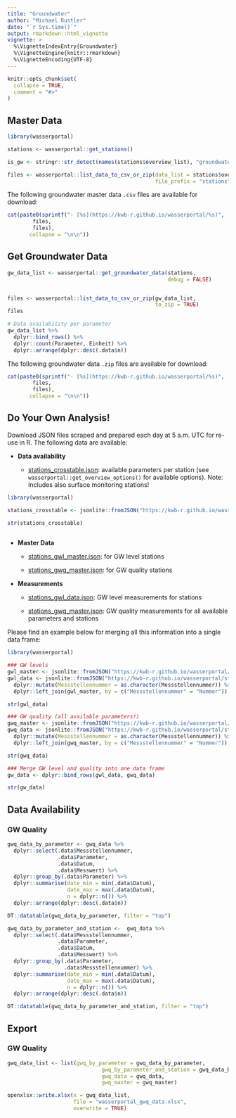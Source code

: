 ```yaml
---
title: "Groundwater"
author: "Michael Rustler"
date: "`r Sys.time()`"
output: rmarkdown::html_vignette
vignette: >
  %\VignetteIndexEntry{Groundwater}
  %\VignetteEngine{knitr::rmarkdown}
  %\VignetteEncoding{UTF-8}
---
```


```r
knitr::opts_chunk$set(
  collapse = TRUE,
  comment = "#>"
)
```

## Master Data

```r
library(wasserportal)

stations <- wasserportal::get_stations()

is_gw <- stringr::str_detect(names(stations$overview_list), "groundwater")

files <- wasserportal::list_data_to_csv_or_zip(data_list = stations$overview_list[is_gw], 
                                               file_prefix = "stations")


```

The following groundwater master data `.csv` files are available for download: 

```r


cat(paste0(sprintf("- [%s](https://kwb-r.github.io/wasserportal/%s)", 
        files, 
        files),
       collapse = "\n\n"))

```

## Get Groundwater Data

```r

gw_data_list <- wasserportal::get_groundwater_data(stations,
                                                   debug = FALSE)


files <- wasserportal::list_data_to_csv_or_zip(gw_data_list, 
                                               to_zip = TRUE)
files

# Data availability per parameter
gw_data_list %>%
  dplyr::bind_rows() %>% 
  dplyr::count(Parameter, Einheit) %>% 
  dplyr::arrange(dplyr::desc(.data$n))

```
The following groundwater data `.zip` files are available for download: 

```r


cat(paste0(sprintf("- [%s](https://kwb-r.github.io/wasserportal/%s)", 
        files, 
        files),
       collapse = "\n\n"))

```

## Do Your Own Analysis! 

Download JSON files scraped and prepared each day at 5 a.m. UTC for re-use in R. 
The following data are available:

- **Data availability**

   * [stations_crosstable.json](https://kwb-r.github.io/wasserportal/stations_crosstable.json): 
   available parameters per station (see `wasserportal::get_overview_options()` 
   for available options). Note: includes also surface monitoring stations!
   

```r
library(wasserportal)

stations_crosstable <- jsonlite::fromJSON("https://kwb-r.github.io/wasserportal/stations_crosstable.json")

str(stations_crosstable)
       
```

- **Master Data**

   * [stations_gwl_master.json](https://kwb-r.github.io/wasserportal/stations_gwl_master.json): 
     for GW level stations

   * [stations_gwq_master.json](https://kwb-r.github.io/wasserportal/stations_gwq_master.json): 
     for GW quality stations
     
- **Measurements**

   * [stations_gwl_data.json](https://kwb-r.github.io/wasserportal/stations_gwl_master.json): 
     GW level measurements for stations

   * [stations_gwq_master.json](https://kwb-r.github.io/wasserportal/stations_gwq_master.json): 
     GW quality measurements for all available parameters and stations

Please find an example below for merging all this information into a single 
data frame:

```r
library(wasserportal)

### GW levels
gwl_master <- jsonlite::fromJSON("https://kwb-r.github.io/wasserportal/stations_gwl_master.json")
gwl_data <- jsonlite::fromJSON("https://kwb-r.github.io/wasserportal/stations_gwl_data.json") %>%  
  dplyr::mutate(Messstellennummer = as.character(Messstellennummer)) %>% 
  dplyr::left_join(gwl_master, by = c("Messstellennummer" = "Nummer"))

str(gwl_data)

### GW quality (all available parameters!)
gwq_master <- jsonlite::fromJSON("https://kwb-r.github.io/wasserportal/stations_gwq_master.json")
gwq_data <- jsonlite::fromJSON("https://kwb-r.github.io/wasserportal/stations_gwq_data.json") %>%  
  dplyr::mutate(Messstellennummer = as.character(Messstellennummer)) %>% 
  dplyr::left_join(gwq_master, by = c("Messstellennummer" = "Nummer"))

str(gwq_data)

### Merge GW level and quality into one data frame
gw_data <- dplyr::bind_rows(gwl_data, gwq_data)

str(gw_data)

```

## Data Availability 

### GW Quality

```r
gwq_data_by_parameter <- gwq_data %>%
  dplyr::select(.data$Messstellennummer,
                .data$Parameter,
                .data$Datum,
                .data$Messwert) %>%
  dplyr::group_by(.data$Parameter) %>%
  dplyr::summarise(date_min = min(.data$Datum),
                   date_max = max(.data$Datum),
                   n = dplyr::n()) %>%
  dplyr::arrange(dplyr::desc(.data$n))

DT::datatable(gwq_data_by_parameter, filter = "top")
```

```r
gwq_data_by_parameter_and_station <-  gwq_data %>%
  dplyr::select(.data$Messstellennummer,
                .data$Parameter,
                .data$Datum,
                .data$Messwert) %>%
  dplyr::group_by(.data$Parameter,
                  .data$Messstellennummer) %>%
  dplyr::summarise(date_min = min(.data$Datum),
                   date_max = max(.data$Datum),
                   n = dplyr::n()) %>%
  dplyr::arrange(dplyr::desc(.data$n))

DT::datatable(gwq_data_by_parameter_and_station, filter = "top")
```

## Export

### GW Quality

```r
gwq_data_list <- list(gwq_by_parameter = gwq_data_by_parameter,
                              gwq_by_parameter_and_station = gwq_data_by_parameter_and_station,
                              gwq_data = gwq_data,
                              gwq_master = gwq_master)

openxlsx::write.xlsx(x = gwq_data_list,
                     file = "wasserportal_gwq_data.xlsx",
                     overwrite = TRUE)
```
